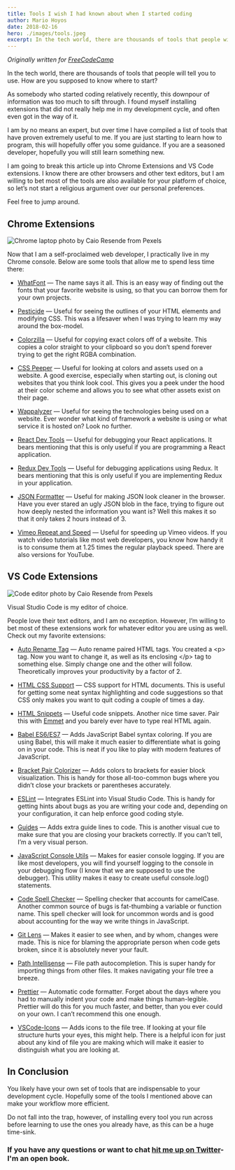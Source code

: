 ```yaml
---
title: Tools I wish I had known about when I started coding
author: Mario Hoyos
date: 2018-02-16
hero: ./images/tools.jpeg
excerpt: In the tech world, there are thousands of tools that people will tell you to use. How are you supposed to know where to start?
---
```


_Originally written for [FreeCodeCamp](https://www.freecodecamp.org/news/tools-i-wish-i-had-known-about-when-i-started-coding-57849efd9248/)_

In the tech world, there are thousands of tools that people will tell you to use. How are you supposed to know where to start?

As somebody who started coding relatively recently, this downpour of information was too much to sift through. I found myself installing extensions that did not really help me in my development cycle, and often even got in the way of it.

I am by no means an expert, but over time I have compiled a list of tools that have proven extremely useful to me. If you are just starting to learn how to program, this will hopefully offer you some guidance. If you are a seasoned developer, hopefully you will still learn something new.

I am going to break this article up into Chrome Extensions and VS Code extensions. I know there are other browsers and other text editors, but I am willing to bet most of the tools are also available for your platform of choice, so let’s not start a religious argument over our personal preferences.

Feel free to jump around.

## Chrome Extensions

<div className="Image__Small">
  <img
    src="./images/chrome-laptop.jpeg"
    title="Chrome laptop photo by Caio Resende from Pexels"
    alt="Chrome laptop photo by Caio Resende from Pexels"
  />
</div>

Now that I am a self-proclaimed web developer, I practically live in my Chrome console. Below are some tools that allow me to spend less time there:

- [WhatFont](https://chrome.google.com/webstore/detail/whatfont/jabopobgcpjmedljpbcaablpmlmfcogm?hl=en) — The name says it all. This is an easy way of finding out the fonts that your favorite website is using, so that you can borrow them for your own projects.

- [Pesticide](https://chrome.google.com/webstore/detail/pesticide-for-chrome/bblbgcheenepgnnajgfpiicnbbdmmooh?hl=en) — Useful for seeing the outlines of your HTML elements and modifying CSS. This was a lifesaver when I was trying to learn my way around the box-model.

- [Colorzilla](https://chrome.google.com/webstore/detail/colorzilla/bhlhnicpbhignbdhedgjhgdocnmhomnp?hl=en) — Useful for copying exact colors off of a website. This copies a color straight to your clipboard so you don’t spend forever trying to get the right RGBA combination.

- [CSS Peeper](https://chrome.google.com/webstore/detail/css-peeper/mbnbehikldjhnfehhnaidhjhoofhpehk?hl=en) — Useful for looking at colors and assets used on a website. A good exercise, especially when starting out, is cloning out websites that you think look cool. This gives you a peek under the hood at their color scheme and allows you to see what other assets exist on their page.

- [Wappalyzer](https://chrome.google.com/webstore/detail/wappalyzer/gppongmhjkpfnbhagpmjfkannfbllamg?hl=en) — Useful for seeing the technologies being used on a website. Ever wonder what kind of framework a website is using or what service it is hosted on? Look no further.

- [React Dev Tools](https://chrome.google.com/webstore/detail/react-developer-tools/fmkadmapgofadopljbjfkapdkoienihi?hl=en) — Useful for debugging your React applications. It bears mentioning that this is only useful if you are programming a React application.

- [Redux Dev Tools](https://chrome.google.com/webstore/detail/redux-devtools/lmhkpmbekcpmknklioeibfkpmmfibljd?hl=en) — Useful for debugging applications using Redux. It bears mentioning that this is only useful if you are implementing Redux in your application.

- [JSON Formatter](https://chrome.google.com/webstore/detail/json-formatter/bcjindcccaagfpapjjmafapmmgkkhgoa?hl=en) — Useful for making JSON look cleaner in the browser. Have you ever stared an ugly JSON blob in the face, trying to figure out how deeply nested the information you want is? Well this makes it so that it only takes 2 hours instead of 3.

- [Vimeo Repeat and Speed](https://chrome.google.com/webstore/detail/vimeo-repeat-speed/noonakfaafcdaagngpjehilgegefdima?hl=en) — Useful for speeding up Vimeo videos. If you watch video tutorials like most web developers, you know how handy it is to consume them at 1.25 times the regular playback speed. There are also versions for YouTube.

## VS Code Extensions

<div className="Image__Small">
  <img
    src="./images/editor.jpeg"
    title="Code editor photo by Caio Resende from Pexels"
    alt="Code editor photo by Caio Resende from Pexels"
  />
</div>

Visual Studio Code is my editor of choice.

People love their text editors, and I am no exception. However, I’m willing to bet most of these extensions work for whatever editor you are using as well. Check out my favorite extensions:

- [Auto Rename Tag](https://marketplace.visualstudio.com/items?itemName=formulahendry.auto-rename-tag) — Auto rename paired HTML tags. You created a \<p> tag. Now you want to change it, as well as its enclosing \</p> tag to something else. Simply change one and the other will follow. Theoretically improves your productivity by a factor of 2.

- [HTML CSS Support](https://marketplace.visualstudio.com/items?itemName=ecmel.vscode-html-css) — CSS support for HTML documents. This is useful for getting some neat syntax highlighting and code suggestions so that CSS only makes you want to quit coding a couple of times a day.

- [HTML Snippets](https://marketplace.visualstudio.com/items?itemName=abusaidm.html-snippets) — Useful code snippets. Another nice time saver. Pair this with [Emmet](https://emmet.io/) and you barely ever have to type real HTML again.

- [Babel ES6/ES7](https://marketplace.visualstudio.com/items?itemName=dzannotti.vscode-babel-coloring) — Adds JavaScript Babel syntax coloring. If you are using Babel, this will make it much easier to differentiate what is going on in your code. This is neat if you like to play with modern features of JavaScript.

- [Bracket Pair Colorizer](https://marketplace.visualstudio.com/items?itemName=CoenraadS.bracket-pair-colorizer) — Adds colors to brackets for easier block visualization. This is handy for those all-too-common bugs where you didn’t close your brackets or parentheses accurately.

- [ESLint](https://marketplace.visualstudio.com/items?itemName=dbaeumer.vscode-eslint) — Integrates ESLint into Visual Studio Code. This is handy for getting hints about bugs as you are writing your code and, depending on your configuration, it can help enforce good coding style.

- [Guides](https://marketplace.visualstudio.com/items?itemName=spywhere.guides) — Adds extra guide lines to code. This is another visual cue to make sure that you are closing your brackets correctly. If you can’t tell, I’m a very visual person.

- [JavaScript Console Utils](https://marketplace.visualstudio.com/items?itemName=whtouche.vscode-js-console-utils) — Makes for easier console logging. If you are like most developers, you will find yourself logging to the console in your debugging flow (I know that we are supposed to use the debugger). This utility makes it easy to create useful console.log() statements.

- [Code Spell Checker](https://marketplace.visualstudio.com/items?itemName=streetsidesoftware.code-spell-checker) — Spelling checker that accounts for camelCase. Another common source of bugs is fat-thumbing a variable or function name. This spell checker will look for uncommon words and is good about accounting for the way we write things in JavaScript.

- [Git Lens](https://marketplace.visualstudio.com/items?itemName=eamodio.gitlens) — Makes it easier to see when, and by whom, changes were made. This is nice for blaming the appropriate person when code gets broken, since it is absolutely never your fault.

- [Path Intellisense](https://marketplace.visualstudio.com/items?itemName=christian-kohler.path-intellisense) — File path autocompletion. This is super handy for importing things from other files. It makes navigating your file tree a breeze.

- [Prettier](https://marketplace.visualstudio.com/items?itemName=esbenp.prettier-vscode) — Automatic code formatter. Forget about the days where you had to manually indent your code and make things human-legible. Prettier will do this for you much faster, and better, than you ever could on your own. I can’t recommend this one enough.

- [VSCode-Icons](https://marketplace.visualstudio.com/items?itemName=vscode-icons-team.vscode-icons) — Adds icons to the file tree. If looking at your file structure hurts your eyes, this might help. There is a helpful icon for just about any kind of file you are making which will make it easier to distinguish what you are looking at.

## In Conclusion

You likely have your own set of tools that are indispensable to your development cycle. Hopefully some of the tools I mentioned above can make your workflow more efficient.

Do not fall into the trap, however, of installing every tool you run across before learning to use the ones you already have, as this can be a huge time-sink.

### If you have any questions or want to chat [hit me up on Twitter](https://twitter.com/marioahoyos)- I'm an open book.
